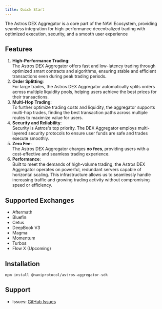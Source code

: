 ```yaml
---
title: Quick Start
---
```


The Astros DEX Aggregator is a core part of the NAVI Ecosystem, providing seamless integration for high-performance decentralized trading with optimized execution, security, and a smooth user experience

## Features

1. **High-Performance Trading**:<br/>
The Astros DEX Aggregator offers fast and low-latency trading through optimized smart contracts and algorithms, ensuring stable and efficient transactions even during peak trading periods.
2. **Order Splitting**:<br/>
For large trades, the Astros 
DEX Aggregator automatically splits orders across multiple liquidity pools, helping users achieve the best prices for their transactions.
3. **Multi-Hop Trading**:<br/> 
To further optimize trading costs and liquidity, the aggregator supports multi-hop trades, finding the best transaction paths across multiple routes to maximize value for users.
4. **Security and Reliability**:<br/> 
Security is Astros's top priority. The DEX Aggregator employs multi-layered security protocols to ensure user funds are safe and trades execute smoothly.
5. **Zero Fee**:<br/> 
The Astros DEX Aggregator charges **no fees**, providing users with a cost-effective and seamless trading experience.
6. **Performance**:<br/> 
Built to meet the demands of high-volume trading, the Astros DEX Aggregator operates on powerful, redundant servers capable of horizontal scaling. This infrastructure allows us to seamlessly handle increasing traffic and growing trading activity without compromising speed or efficiency.


## Supported Exchanges

- Aftermath
- Bluefin
- Cetus
- DeepBook V3
- Magma
- Momentum
- Turbos
- Flow X (Upcoming)

## Installation

```npm
npm install @naviprotocol/astros-aggregator-sdk
```

## Support

- Issues: [GitHub Issues](https://github.com/naviprotocol/naviprotocol-monorepo/issues)

